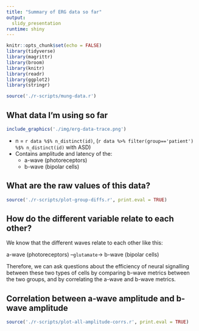 ```yaml
---
title: "Summary of ERG data so far"
output:
  slidy_presentation
runtime: shiny
---
```


```r
knitr::opts_chunk$set(echo = FALSE)
library(tidyverse)
library(magrittr)
library(broom)
library(knitr)
library(readr)
library(ggplot2)
library(stringr)

source('./r-scripts/mung-data.r')
```

## What data I'm using so far
```r
include_graphics('./img/erg-data-trace.png')
```

* n = `r data %$% n_distinct(id)`, (`r data %>% filter(group=='patient') %$% n_distinct(id)` with ASD)
* Contains amplitude and latency of the:
    + a-wave (photoreceptors)
    + b-wave (bipolar cells)

## What are the raw values of this data?
```r
source('./r-scripts/plot-group-diffs.r', print.eval = TRUE)
```

## How do the different variable relate to each other?

We know that the different waves relate to each other like this:

a-wave (photoreceptors) --`glutamate`→ b-wave (bipolar cells)

Therefore, we can ask questions about the efficiency of neural signalling between these two types of cells by comparing b-wave metrics between the two groups, and by correlating the a-wave and b-wave metrics.

## Correlation between a-wave amplitude and b-wave amplitude
```r
source('./r-scripts/plot-all-amplitude-corrs.r', print.eval = TRUE)
```
